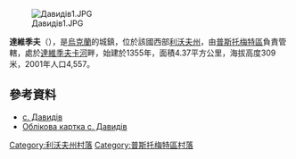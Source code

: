 [[Image:Давидів1.JPG|right]]

{{coord|49|44|39|N|24|8|17|E|scale:100000|display=title}}

'''達維季夫'''（{{lang-uk|Давидів}}），是[[烏克蘭|烏克蘭]]的城鎮，位於該國西部[[利沃夫州|利沃夫州]]，由[[普斯托梅特區|普斯托梅特區]]負責管轄，處於[[達維季夫卡河|達維季夫卡河]]畔，始建於1355年，面積4.37平方公里，海拔高度309米，2001年人口4,557。

==參考資料==
* [http://gska2.rada.gov.ua/pls/z7502/A005?rf7571=20526 с. Давидів]{{dead link|date=2018年4月 |bot=InternetArchiveBot |fix-attempted=yes }}
* [http://gska2.rada.gov.ua/pls/z7502/A005?rf7571=20526 Облікова картка с. Давидів]{{dead link|date=2018年4月 |bot=InternetArchiveBot |fix-attempted=yes }}

[[Category:利沃夫州村落|Category:利沃夫州村落]]
[[Category:普斯托梅特區村落|Category:普斯托梅特區村落]]


{{Lviv-geo-stub}}